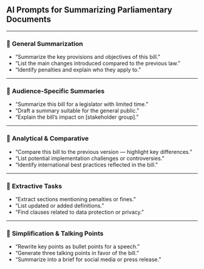 ## AI Prompts for Summarizing Parliamentary Documents

---

### 🔹 **General Summarization**
- "Summarize the key provisions and objectives of this bill."
- "List the main changes introduced compared to the previous law."
- "Identify penalties and explain who they apply to."

---

### 🔹 **Audience-Specific Summaries**
- "Summarize this bill for a legislator with limited time."
- "Draft a summary suitable for the general public."
- "Explain the bill’s impact on [stakeholder group]."

---

### 🔹 **Analytical & Comparative**
- "Compare this bill to the previous version — highlight key differences."
- "List potential implementation challenges or controversies."
- "Identify international best practices reflected in the bill."

---

### 🔹 **Extractive Tasks**
- "Extract sections mentioning penalties or fines."
- "List updated or added definitions."
- "Find clauses related to data protection or privacy."

---

### 🔹 **Simplification & Talking Points**
- "Rewrite key points as bullet points for a speech."
- "Generate three talking points in favor of the bill."
- "Summarize into a brief for social media or press release."
